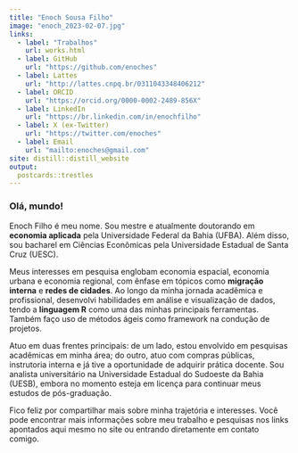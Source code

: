 ```yaml
---
title: "Enoch Sousa Filho"
image: "enoch_2023-02-07.jpg"
links:
  - label: "Trabalhos"
    url: works.html
  - label: GitHub
    url: "https://github.com/enoches"
  - label: Lattes
    url: "http://lattes.cnpq.br/0311043348406212"
  - label: ORCID
    url: "https://orcid.org/0000-0002-2489-856X"
  - label: LinkedIn
    url: "https://br.linkedin.com/in/enochfilho"
  - label: X (ex-Twitter)
    url: "https://twitter.com/enoches"
  - label: Email
    url: "mailto:enoches@gmail.com"
site: distill::distill_website
output:
  postcards::trestles
---
```


  
### Olá, mundo!  

Enoch Filho é meu nome. Sou mestre e atualmente doutorando em __economia aplicada__ pela Universidade Federal da Bahia (UFBA). Além disso, sou bacharel em Ciências Econômicas pela Universidade Estadual de Santa Cruz (UESC).  

Meus interesses em pesquisa englobam economia espacial, economia urbana e economia regional, com ênfase em tópicos como __migração interna__ e __redes de cidades__. Ao longo da minha jornada acadêmica e profissional, desenvolvi habilidades em análise e visualização de dados, tendo a __linguagem R__ como uma das minhas principais ferramentas. Também faço uso de métodos ágeis como framework na condução de projetos.  

Atuo em duas frentes principais: de um lado, estou envolvido em pesquisas acadêmicas em minha área; do outro, atuo com compras públicas, instrutoria interna e já tive a oportunidade de adquirir prática docente. Sou analista universitário na Universidade Estadual do Sudoeste da Bahia (UESB), embora no momento esteja em licença para continuar meus estudos de pós-graduação.

Fico feliz por compartilhar mais sobre minha trajetória e interesses. Você pode encontrar mais informações sobre meu trabalho e pesquisas nos links apontados aqui mesmo no site ou entrando diretamente em contato comigo.
